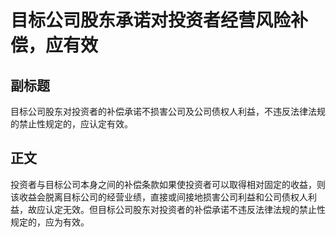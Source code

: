 # 目标公司股东承诺对投资者经营风险补偿，应有效
## 副标题
目标公司股东对投资者的补偿承诺不损害公司及公司债权人利益，不违反法律法规的禁止性规定的，应认定有效。
## 正文
投资者与目标公司本身之间的补偿条款如果使投资者可以取得相对固定的收益，则该收益会脱离目标公司的经营业绩，直接或间接地损害公司利益和公司债权人利益，故应认定无效。但目标公司股东对投资者的补偿承诺不违反法律法规的禁止性规定的，应为有效。
